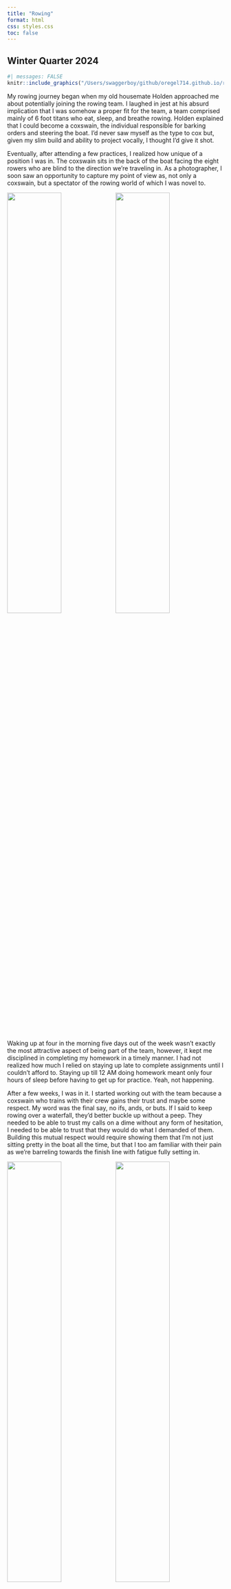 ```yaml
---
title: "Rowing"
format: html
css: styles.css
toc: false
---
```


## Winter Quarter 2024

```r

#| messages: FALSE
knitr::include_graphics("/Users/swaggerboy/github/oregel714.github.io/rowing/rowingpics/cachumamorning.jpeg")
```

My rowing journey began when my old housemate Holden approached me about potentially joining the rowing team. I laughed in jest at his absurd implication that I was somehow a proper fit for the team, a team comprised mainly of 6 foot titans who eat, sleep, and breathe rowing. Holden explained that I could become a coxswain, the individual responsible for barking orders and steering the boat. I'd never saw myself as the type to cox but, given my slim build and ability to project vocally, I thought I'd give it shot. 

Eventually, after attending a few practices, I realized how unique of a position I was in. The coxswain sits in the back of the boat facing the eight rowers who are blind to the direction we're traveling in. As a photographer, I soon saw an opportunity to capture my point of view as, not only a coxswain, but a spectator of the rowing world of which I was novel to. 

![](rowing/rowingpics/lifesuit.jpeg){width=50%}![](rowing/rowingpics/dock.jpeg){width=50%}

Waking up at four in the morning five days out of the week wasn't exactly the most attractive aspect of being part of the team, however, it kept me disciplined in completing my homework in a timely manner. I had not realized how much I relied on staying up late to complete assignments until I couldn't afford to. Staying up till 12 AM doing homework meant only four hours of sleep before having to get up for practice. Yeah, not happening. 

After a few weeks, I was in it. I started working out with the team because a coxswain who trains with their crew gains their trust and maybe some respect. My word was the final say, no ifs, ands, or buts. If I said to keep rowing over a waterfall, they'd better buckle up without a peep. They needed to be able to trust my calls on a dime without any form of hesitation, I needed to be able to trust that they would do what I demanded of them. Building this mutual respect would require showing them that I'm not just sitting pretty in the boat all the time, but that I too am familiar with their pain as we're barreling towards the finish line with fatigue fully setting in.

![](rowing/rowingpics/pilot.jpeg){width=50%}![](rowing/rowingpics/jump.jpeg){width="50%"}

It took me a while to get acclimated to the rigor of both the schedule and the training. Since I was a coxswain, I wasn't required to erg or do the regular training that many of the rowers were required to do. I admired their dedication to putting in the hours of training that they so willingly put in. Erging is not an easy task to simply perform but I suppose that when you get to the level that the rowers were on, you could erg for what seemed like forever. Some would play movies or shows during hour-long erg sessions, maintaining consistency with their pacing and form. I would begin to dwindle after just twenty minutes. 

![](rowing/rowingpics/brothers.jpeg){width="50%"}![](rowing/rowingpics/lone.jpeg){width="50%"}

## Competition 

My time coxing for the men's novice 8 was short as I only stayed for Winter and Spring quarters. In my time on the team, I got to experience two instances of real competition. The first is when we faced off against OCC right before spring break of 2024 and the second was later that same year at WIRA: Western Intercollegiate Rowing Association Championship. This was an incredibly nerve-racking experience for me as I was still new to coxing and had never coxed in such an intense environment. We were up against seven other boats, I honestly can't even remember the place we came in. I just remember how fun it was to see the novice men give it their all in the seven minutes and thirty seconds that it took us to get to the finish line. 

![](rowing/rowingpics/coach.jpeg){width="50%"}![](rowing/rowingpics/spotlight.jpeg){width="50%"}

## Conclusion

In conclusion, I'm incredibly thankful for my experience on the rowing team. Although I did not get to row, I thoroughly enjoyed experiencing the training and disciplinary aspects that make rowing an infamous college sport. I met many wonderful people who made me feel apart of the team with their willingness to support one another and their drive to be better. It inspired me to be the best cox I could be for the novice men, and even outside of rowing, to be the best version of myself for those around me. 

```r
#| messages: FALSE
knitr::include_graphics("/Users/swaggerboy/github/oregel714.github.io/rowing/rowingpics/mwah.jpeg")
```
